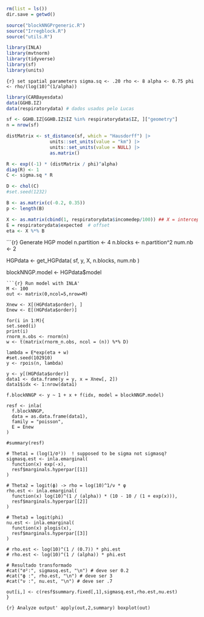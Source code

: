 ```r
rm(list = ls())
dir.save = getwd()

source("blockNNGPrgeneric.R")
source("Irregblock.R")
source("utils.R")

library(INLA)
library(mvtnorm)
library(tidyverse)
library(sf)
library(units)
```

```{r} set spatial parameters
sigma.sq <- .20
rho <- 8
alpha <- 0.75
phi <- rho/(log(10)^(1/alpha))
```

```r
library(CARBayesdata)
data(GGHB.IZ)
data(respiratorydata) # dados usados pelo Lucas

sf <- GGHB.IZ[GGHB.IZ$IZ %in% respiratorydata$IZ, ]["geometry"]
n = nrow(sf)

distMatrix <- st_distance(sf, which = "Hausdorff") |>
                units::set_units(value = "km") |>
                units::set_units(value = NULL) |>
                as.matrix()

R <- exp((-1) * (distMatrix / phi)^alpha)
diag(R) <- 1
C <- sigma.sq * R

D <- chol(C)
#set.seed(1232)

B <- as.matrix(c(-0.2, 0.35))
p <- length(B)

X <- as.matrix(cbind(1, respiratorydata$incomedep/100)) ## X = intercept + covariate
E = respiratorydata$expected  # offset
eta <- X %*% B
```


```{r} Generate HGP model
n.partition <- 4
n.blocks <- n.partition^2
num.nb <- 2

HGPdata <- get_HGPdata(
  sf,
  y,
  X,
  n.blocks,
  num.nb
)

blockNNGP.model <- HGPdata$model
```
```{r} Run model with INLA'
M <- 100
out <- matrix(0,ncol=5,nrow=M)

Xnew <- X[(HGPdata$order), ]
Enew <- E[(HGPdata$order)]

for(i in 1:M){
set.seed(i)
print(i)
rnorm_n.obs <- rnorm(n)
w <- t(matrix(rnorm_n.obs, ncol = (n)) %*% D)

lambda = E*exp(eta + w)
#set.seed(102910)
y <- rpois(n, lambda)

y <- y[(HGPdata$order)]
data1 <- data.frame(y = y, x = Xnew[, 2])
data1$idx <- 1:nrow(data1)

f.blockNNGP <- y ~ 1 + x + f(idx, model = blockNNGP.model)

resf <- inla(
  f.blockNNGP,
  data = as.data.frame(data1),
  family = "poisson",
  E = Enew
)

#summary(resf)

# Theta1 = (log(1/σ²))  ! supposed to be sigma not sigmasq?
sigmasq.est <- inla.emarginal(
  function(x) exp(-x),
  resf$marginals.hyperpar[[1]]
)

# Theta2 = logit(ϕ) -> rho = log(10)^1/ν * φ
rho.est <- inla.emarginal(
  function(x) log(10)^(1 / (alpha)) * (10 - 10 / (1 + exp(x))),
  resf$marginals.hyperpar[[2]]
)

# Theta3 = logit(phi)
nu.est <- inla.emarginal(
  function(x) plogis(x),
  resf$marginals.hyperpar[[3]]
)

# rho.est <- log(10)^(1 / (0.7)) * phi.est
# rho.est <- log(10)^(1 / (alpha)) * phi.est

# Resultado transformado
#cat("σ²:", sigmasq.est, "\n") # deve ser 0.2
#cat("ϕ :", rho.est, "\n") # deve ser 3
#cat("ν :", nu.est, "\n") # deve ser .7

out[i,] <- c(resf$summary.fixed[,1],sigmasq.est,rho.est,nu.est)
}
```
```{r} Analyze output'
apply(out,2,summary)
boxplot(out)
```

